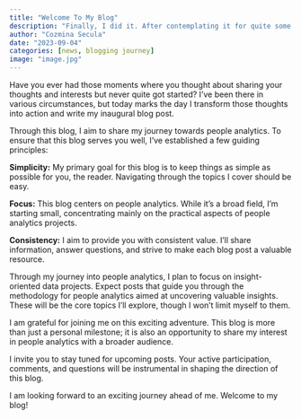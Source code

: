 ```yaml
---
title: "Welcome To My Blog"
description: "Finally, I did it. After contemplating it for quite some time, I've embarked on my blogging journey. Welcome to my very first blog post!"
author: "Cozmina Secula"
date: "2023-09-04"
categories: [news, blogging journey]
image: "image.jpg"
---
```


Have you ever had those moments where you thought about sharing your thoughts and interests but never quite got started? I've been there in various circumstances, but today marks the day I transform those thoughts into action and write my inaugural blog post.

Through this blog, I aim to share my journey towards people analytics. To ensure that this blog serves you well, I've established a few guiding principles:

**Simplicity:** My primary goal for this blog is to keep things as simple as possible for you, the reader. Navigating through the topics I cover should be easy.

**Focus:** This blog centers on people analytics. While it's a broad field, I'm starting small, concentrating mainly on the practical aspects of people analytics projects.

**Consistency:** I aim to provide you with consistent value. I'll share information, answer questions, and strive to make each blog post a valuable resource.

Through my journey into people analytics, I plan to focus on insight-oriented data projects. Expect posts that guide you through the methodology for people analytics aimed at uncovering valuable insights. These will be the core topics I'll explore, though I won't limit myself to them.

I am grateful for joining me on this exciting adventure. This blog is more than just a personal milestone; it is also an opportunity to share my interest in people analytics with a broader audience.

I invite you to stay tuned for upcoming posts. Your active participation, comments, and questions will be instrumental in shaping the direction of this blog.

I am looking forward to an exciting journey ahead of me. Welcome to my blog!

